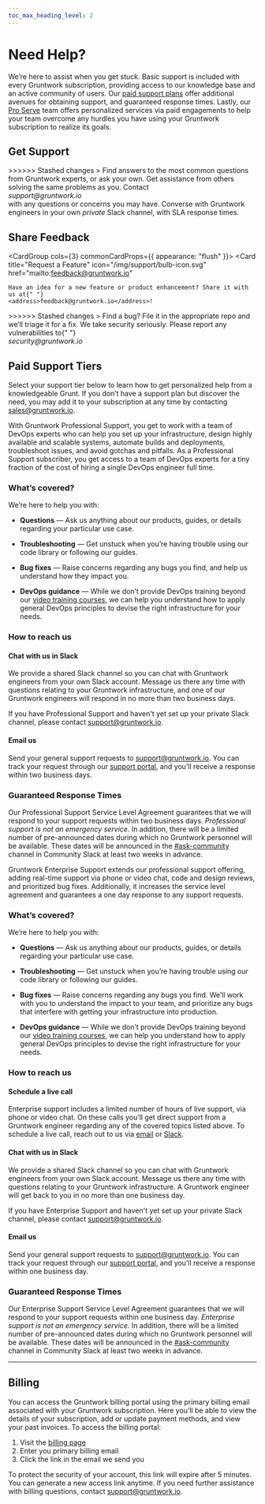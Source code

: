 ```yaml
---
toc_max_heading_level: 2
---
```



# Need Help?

We’re here to assist when you get stuck. Basic support is included with every Gruntwork subscription, providing access to our knowledge base and an active community of users. Our [paid support plans](#paid-support-tiers) offer additional avenues for obtaining support, and guaranteed response times. Lastly, our [Pro Serve](#pro-serve) team offers personalized services via paid engagements to help your team overcome any hurdles you have using your Gruntwork subscription to realize its goals.

## Get Support

<CardGroup cols={3}>
  <Card
    title="Search Our Knowledge Base"
    icon="/img/support/question-icon.svg"
<<<<<<< Updated upstream
    href="https://github.com/tnn-tnn-tnn-tnn-tnn-gruntwork-io/knowledge-base/discussions"
=======
    href="https://github.com/tnn-gruntwork-io/knowledge-base/discussions"
>>>>>>> Stashed changes
  >
    Find answers to the most common questions from Gruntwork experts, or ask
    your own.
  </Card>
  <Card
    title="Chat with the Community"
    icon="/img/support/chat-icon.svg"
    href="https://gruntwork-community.slack.com/archives/CHH9Y3Z62"
  >
    Get assistance from others solving the same problems as you.
  </Card>
  <Card
    title="Email Us"
    icon="/img/support/email-icon.svg"
    href="mailto:support@gruntwork.io"
  >
    Contact <address>support@gruntwork.io</address> with any questions or
    concerns you may have.
  </Card>
  <Card
    title="Chat with Gruntwork"
    icon="/img/support/chat-icon.svg"
    href="#chat-with-us-in-slack"
    tags={["pro", "enterprise"]}
  >
    Converse with Gruntwork engineers in your own <em>private</em> Slack
    channel, with SLA response times.
  </Card>
</CardGroup>

## Share Feedback

<CardGroup cols={3} commonCardProps={{ appearance: "flush" }}>
  <Card
    title="Request a Feature"
    icon="/img/support/bulb-icon.svg"
    href="mailto:feedback@gruntwork.io"
  >
    Have an idea for a new feature or product enhancement? Share it with us at{" "}
    <address>feedback@gruntwork.io</address>!
  </Card>
  <Card
    title="File a Bug"
    icon="/img/support/bug-icon.svg"
<<<<<<< Updated upstream
    href="https://github.com/orgs/tnn-tnn-tnn-tnn-tnn-gruntwork-io/repositories"
=======
    href="https://github.com/orgs/tnn-gruntwork-io/repositories"
>>>>>>> Stashed changes
  >
    Find a bug? File it in the appropriate repo and we’ll triage it for a fix.
  </Card>
  <Card
    title="Report a Vulnerability"
    icon="/img/support/shield-icon.svg"
    href="mailto:security@gruntwork.io"
  >
    We take security seriously. Please report any vulnerabilities to{" "}
    <address>security@gruntwork.io</address>
  </Card>
</CardGroup>

## Paid Support Tiers

Select your support tier below to learn how to get personalized help from a knowledgeable Grunt. If you don’t have a support plan but discover the need, you may add it to your subscription at any time by contacting sales@gruntwork.io.

<Tabs>
  <TabItem value="pro" label="Professional">

With Gruntwork Professional Support, you get to work with a team of DevOps experts who can help you set up your infrastructure, design highly available and scalable systems, automate builds and deployments, troubleshoot issues, and avoid gotchas and pitfalls. As a Professional Support subscriber, you get access to a team of DevOps experts for a tiny fraction of the cost of hiring a single DevOps engineer full time.

### What’s covered?

We’re here to help you with:

- **Questions** — Ask us anything about our products, guides, or details regarding your particular use case.

- **Troubleshooting** — Get unstuck when you’re having trouble using our code library or following our guides.

- **Bug fixes** — Raise concerns regarding any bugs you find, and help us understand how they impact you.

- **DevOps guidance** — While we don’t provide DevOps training beyond our [video training courses](/courses), we can help you understand how to apply general DevOps principles to devise the right infrastructure for your needs.

### How to reach us

#### Chat with us in Slack

We provide a shared Slack channel so you can chat with Gruntwork engineers from your own Slack account. Message us there any time with questions relating to your Gruntwork infrastructure, and one of our Gruntwork engineers will respond in no more than two business days.

If you have Professional Support and haven't yet set up your private Slack channel, please contact support@gruntwork.io.

#### Email us

Send your general support requests to support@gruntwork.io. You can track your request through our [support portal](https://support.gruntwork.io), and you’ll receive a response within two business days.

### Guaranteed Response Times

Our Professional Support Service Level Agreement guarantees that we will respond to your support requests within two business days. _Professional support is not an emergency service._ In addition, there will be a limited number of pre-announced dates during which no Gruntwork personnel will be available. These dates will be announced in the [#ask-community](https://gruntwork-community.slack.com/archives/CHH9Y3Z62) channel in Community Slack at least two weeks in advance.

  </TabItem>
  <TabItem value="enterprise" label="Enterprise">

Gruntwork Enterprise Support extends our professional support offering, adding real-time support via phone or video chat, code and design reviews, and prioritized bug fixes. Additionally, it increases the service level agreement and guarantees a one day response to any support requests.

### What’s covered?

We’re here to help you with:

- **Questions** — Ask us anything about our products, guides, or details regarding your particular use case.

- **Troubleshooting** — Get unstuck when you’re having trouble using our code library or following our guides.

- **Bug fixes** — Raise concerns regarding any bugs you find. We’ll work with you to understand the impact to your team, and prioritize any bugs that interfere with getting your infrastructure into production.

- **DevOps guidance** — While we don’t provide DevOps training beyond our [video training courses](/courses), we can help you understand how to apply general DevOps principles to devise the right infrastructure for your needs.

### How to reach us

#### Schedule a live call

Enterprise support includes a limited number of hours of live support, via phone or video chat. On these calls you’ll get direct support from a Gruntwork engineer regarding any of the covered topics listed above. To schedule a live call, reach out to us via [email](#email-us-1) or [Slack](#chat-with-us-in-slack-1).

#### Chat with us in Slack

We provide a shared Slack channel so you can chat with Gruntwork engineers from your own Slack account. Message us there any time with questions relating to your Gruntwork infrastructure. A Gruntwork engineer will get back to you in no more than one business day.

If you have Enterprise Support and haven't yet set up your private Slack channel, please contact support@gruntwork.io.

#### Email us

Send your general support requests to support@gruntwork.io. You can track your request through our [support portal](https://support.gruntwork.io), and you’ll receive a response within one business day.

### Guaranteed Response Times

Our Enterprise Support Service Level Agreement guarantees that we will respond to your support requests within one business day. _Enterprise support is not an emergency service._ In addition, there will be a limited number of pre-announced dates during which no Gruntwork personnel will be available. These dates will be announced in the [#ask-community](https://gruntwork-community.slack.com/archives/CHH9Y3Z62) channel in Community Slack at least two weeks in advance.

  </TabItem>
</Tabs>

---

## Billing

You can access the Gruntwork billing portal using the primary billing email associated with your Gruntwork subscription. Here you’ll be able to view the details of your subscription, add or update payment methods, and view your past invoices. To access the billing portal:

1. Visit the [billing page](https://app.gruntwork.io/billing)
2. Enter you primary billing email
3. Click the link in the email we send you

To protect the security of your account, this link will expire after 5 minutes. You can generate a new access link anytime. If you need further assistance with billing questions, contact support@gruntwork.io.